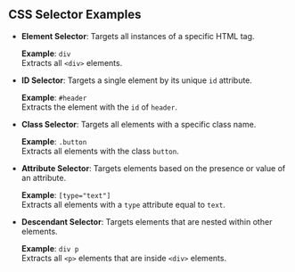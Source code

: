 


<h2 id="css-selector-examples">CSS Selector Examples</h2>


- **Element Selector**: Targets all instances of a specific HTML tag.

  **Example**: `div`  
  Extracts all `<div>` elements.

- **ID Selector**: Targets a single element by its unique `id` attribute.

  **Example**: `#header`  
  Extracts the element with the `id` of `header`.

- **Class Selector**: Targets all elements with a specific class name.

  **Example**: `.button`  
  Extracts all elements with the class `button`.

- **Attribute Selector**: Targets elements based on the presence or value of an attribute.

  **Example**: `[type="text"]`  
  Extracts all elements with a `type` attribute equal to `text`.

- **Descendant Selector**: Targets elements that are nested within other elements.

  **Example**: `div p`  
  Extracts all `<p>` elements that are inside `<div>` elements.

